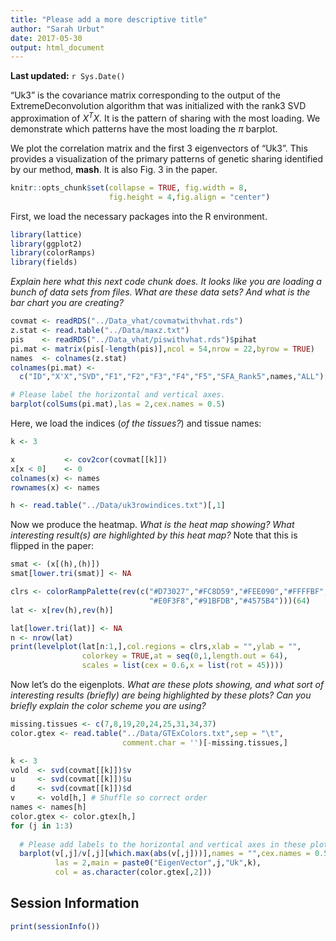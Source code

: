 ```yaml
---
title: "Please add a more descriptive title"
author: "Sarah Urbut"
date: 2017-05-30
output: html_document
---
```


**Last updated:** `r Sys.Date()`

"Uk3" is the covariance matrix corresponding to the output of the
ExtremeDeconvolution algorithm that was initialized with the rank3 SVD
approximation of $X^TX$. It is the pattern of sharing with the most loading. 
We demonstrate which patterns have the most loading the $\pi$ barplot.

We plot the correlation matrix and the first 3 eigenvectors of "Uk3". This
provides a visualization of the primary patterns of genetic sharing identified
by our method, **mash**. It is also Fig. 3 in the paper.

```r
knitr::opts_chunk$set(collapse = TRUE, fig.width = 8,
                      fig.height = 4,fig.align = "center")
```

First, we load the necessary packages into the R environment.

```r
library(lattice)
library(ggplot2)
library(colorRamps)
library(fields)
```

*Explain here what this next code chunk does. It looks like you are loading
a bunch of data sets from files. What are these data sets? And what is the
bar chart you are creating?*

```r
covmat <- readRDS("../Data_vhat/covmatwithvhat.rds")
z.stat <- read.table("../Data/maxz.txt")
pis    <- readRDS("../Data_vhat/piswithvhat.rds")$pihat
pi.mat <- matrix(pis[-length(pis)],ncol = 54,nrow = 22,byrow = TRUE)
names  <- colnames(z.stat)
colnames(pi.mat) <-
  c("ID","X'X","SVD","F1","F2","F3","F4","F5","SFA_Rank5",names,"ALL")

# Please label the horizontal and vertical axes.
barplot(colSums(pi.mat),las = 2,cex.names = 0.5)
```

Here, we load the indices (*of the tissues?*) and tissue names:

```r
k <- 3

x           <- cov2cor(covmat[[k]])
x[x < 0]    <- 0
colnames(x) <- names
rownames(x) <- names

h <- read.table("../Data/uk3rowindices.txt")[,1]
```

Now we produce the heatmap. *What is the heat map showing? What interesting 
result(s) are highlighted by this heat map?* Note that this is flipped in 
the paper:

```r
smat <- (x[(h),(h)])
smat[lower.tri(smat)] <- NA

clrs <- colorRampPalette(rev(c("#D73027","#FC8D59","#FEE090","#FFFFBF",
                               "#E0F3F8","#91BFDB","#4575B4")))(64)
lat <- x[rev(h),rev(h)]

lat[lower.tri(lat)] <- NA
n <- nrow(lat)
print(levelplot(lat[n:1,],col.regions = clrs,xlab = "",ylab = "",
                colorkey = TRUE,at = seq(0,1,length.out = 64),
                scales = list(cex = 0.6,x = list(rot = 45))))
```

Now let's do the eigenplots. *What are these plots showing,
and what sort of interesting results (briefly) are being highlighted by 
these plots? Can you briefly explain the color scheme you are using?*

```r
missing.tissues <- c(7,8,19,20,24,25,31,34,37)
color.gtex <- read.table("../Data/GTExColors.txt",sep = "\t",
                         comment.char = '')[-missing.tissues,]

k <- 3
vold  <- svd(covmat[[k]])$v
u     <- svd(covmat[[k]])$u
d     <- svd(covmat[[k]])$d
v     <- vold[h,] # Shuffle so correct order
names <- names[h]
color.gtex <- color.gtex[h,]
for (j in 1:3)
  
  # Please add labels to the horizontal and vertical axes in these plots.
  barplot(v[,j]/v[,j][which.max(abs(v[,j]))],names = "",cex.names = 0.5,
          las = 2,main = paste0("EigenVector",j,"Uk",k),
          col = as.character(color.gtex[,2]))
```

## Session Information

```r
print(sessionInfo())
```
